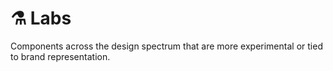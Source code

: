 
<Meta title="Labs|About" />

# ⚗️ Labs

Components across the design spectrum that are more experimental or tied to brand representation.
